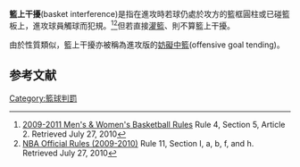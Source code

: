 '''籃上干擾'''(basket interference)是指在進攻時若球仍處於攻方的籃框圓柱或已碰籃板上，進攻球員觸球而犯規。<ref>[http://www.ncaapublications.com/DownloadPublication.aspx?download=BR11.pdf 2009-2011 Men's & Women's Basketball Rules] {{Wayback|url=http://www.ncaapublications.com/DownloadPublication.aspx?download=BR11.pdf |date=20120806220855 }} Rule 4, Section 5, Article 2. Retrieved July 27, 2010</ref><ref>[http://i.cdn.turner.com/nba/nba/.element/pdf/2.0/sect/officiating/Official_NBA_Rule_Rook_09-10.pdf NBA Official Rules (2009-2010)] {{Wayback|url=http://i.cdn.turner.com/nba/nba/.element/pdf/2.0/sect/officiating/Official_NBA_Rule_Rook_09-10.pdf |date=20120111152818 }} Rule 11, Section I, a, b, f, and h. Retrieved July 27, 2010</ref>但若直接[[灌籃|灌籃]]、則不算籃上干擾。

由於性質類似，籃上干擾亦被稱為進攻版的[[妨礙中籃|妨礙中籃]](offensive goal tending)。

{{basketball-stub}}

==参考文献==
{{reflist}}

[[Category:籃球判罰|Category:籃球判罰]]
